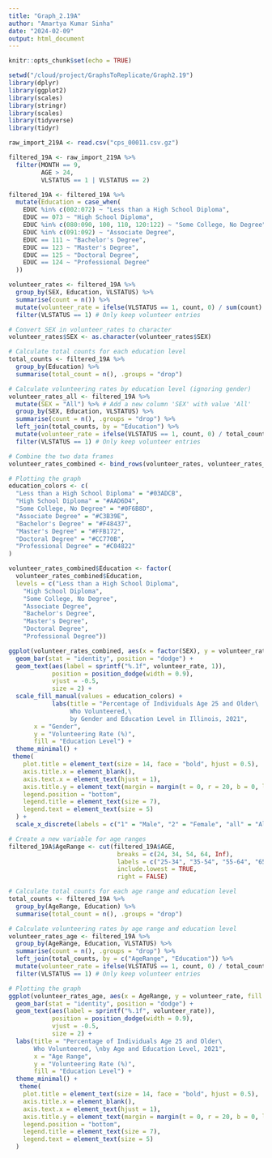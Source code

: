 ```yaml
---
title: "Graph_2.19A"
author: "Amartya Kumar Sinha"
date: "2024-02-09"
output: html_document
---
```


```r
knitr::opts_chunk$set(echo = TRUE)
```

```r
setwd("/cloud/project/GraphsToReplicate/Graph2.19") 
library(dplyr)
library(ggplot2)
library(scales)
library(stringr)
library(scales)
library(tidyverse)
library(tidyr)
```

```r
raw_import_219A <- read.csv("cps_00011.csv.gz")
```

```r
filtered_19A <- raw_import_219A %>%
  filter(MONTH == 9,
         AGE > 24,
         VLSTATUS == 1 | VLSTATUS == 2)

filtered_19A <- filtered_19A %>%
  mutate(Education = case_when(
    EDUC %in% c(002:072) ~ "Less than a High School Diploma",
    EDUC == 073 ~ "High School Diploma",
    EDUC %in% c(080:090, 100, 110, 120:122) ~ "Some College, No Degree",
    EDUC %in% c(091:092) ~ "Associate Degree",
    EDUC == 111 ~ "Bachelor's Degree",
    EDUC == 123 ~ "Master's Degree",
    EDUC == 125 ~ "Doctoral Degree",
    EDUC == 124 ~ "Professional Degree"
  ))
```

```r
volunteer_rates <- filtered_19A %>%
  group_by(SEX, Education, VLSTATUS) %>%
  summarise(count = n()) %>%
  mutate(volunteer_rate = ifelse(VLSTATUS == 1, count, 0) / sum(count) * 100) %>%
  filter(VLSTATUS == 1) # Only keep volunteer entries

# Convert SEX in volunteer_rates to character
volunteer_rates$SEX <- as.character(volunteer_rates$SEX)

# Calculate total counts for each education level
total_counts <- filtered_19A %>%
  group_by(Education) %>%
  summarise(total_count = n(), .groups = "drop")

# Calculate volunteering rates by education level (ignoring gender)
volunteer_rates_all <- filtered_19A %>%
  mutate(SEX = "All") %>% # Add a new column 'SEX' with value 'All'
  group_by(SEX, Education, VLSTATUS) %>%
  summarise(count = n(), .groups = "drop") %>%
  left_join(total_counts, by = "Education") %>%
  mutate(volunteer_rate = ifelse(VLSTATUS == 1, count, 0) / total_count * 100) %>%
  filter(VLSTATUS == 1) # Only keep volunteer entries

# Combine the two data frames
volunteer_rates_combined <- bind_rows(volunteer_rates, volunteer_rates_all)
```

```r
# Plotting the graph
education_colors <- c(
  "Less than a High School Diploma" = "#03ADCB", 
  "High School Diploma" = "#AAD6D4", 
  "Some College, No Degree" = "#0F6B8D", 
  "Associate Degree" = "#C3B39E", 
  "Bachelor's Degree" = "#F48437", 
  "Master's Degree" = "#FFB172", 
  "Doctoral Degree" = "#CC770B",
  "Professional Degree" = "#C04822"
)

volunteer_rates_combined$Education <- factor(
  volunteer_rates_combined$Education,
  levels = c("Less than a High School Diploma",
    "High School Diploma",
    "Some College, No Degree",
    "Associate Degree",
    "Bachelor's Degree",
    "Master's Degree",
    "Doctoral Degree",
    "Professional Degree"))

ggplot(volunteer_rates_combined, aes(x = factor(SEX), y = volunteer_rate, fill = Education), width = 24, height = 20) +
  geom_bar(stat = "identity", position = "dodge") +
  geom_text(aes(label = sprintf("%.1f", volunteer_rate, 1)), 
            position = position_dodge(width = 0.9), 
            vjust = -0.5, 
            size = 2) +
  scale_fill_manual(values = education_colors) +
            labs(title = "Percentage of Individuals Age 25 and Older\
                 Who Volunteered,\
                 by Gender and Education Level in Illinois, 2021",
       x = "Gender",
       y = "Volunteering Rate (%)",
       fill = "Education Level") +
  theme_minimal() +
 theme(
    plot.title = element_text(size = 14, face = "bold", hjust = 0.5),
    axis.title.x = element_blank(),
    axis.text.x = element_text(hjust = 1),
    axis.title.y = element_text(margin = margin(t = 0, r = 20, b = 0, l = 0)),
    legend.position = "bottom",
    legend.title = element_text(size = 7),
    legend.text = element_text(size = 5)
  ) + 
  scale_x_discrete(labels = c("1" = "Male", "2" = "Female", "all" = "All"))

```

```r
# Create a new variable for age ranges
filtered_19A$AgeRange <- cut(filtered_19A$AGE, 
                              breaks = c(24, 34, 54, 64, Inf), 
                              labels = c("25-34", "35-54", "55-64", "65 and older"), 
                              include.lowest = TRUE, 
                              right = FALSE)

# Calculate total counts for each age range and education level
total_counts <- filtered_19A %>%
  group_by(AgeRange, Education) %>%
  summarise(total_count = n(), .groups = "drop")

# Calculate volunteering rates by age range and education level
volunteer_rates_age <- filtered_19A %>%
  group_by(AgeRange, Education, VLSTATUS) %>%
  summarise(count = n(), .groups = "drop") %>%
  left_join(total_counts, by = c("AgeRange", "Education")) %>%
  mutate(volunteer_rate = ifelse(VLSTATUS == 1, count, 0) / total_count * 100) %>%
  filter(VLSTATUS == 1) # Only keep volunteer entries
```

```r
# Plotting the graph
ggplot(volunteer_rates_age, aes(x = AgeRange, y = volunteer_rate, fill = Education)) +
  geom_bar(stat = "identity", position = "dodge") +
  geom_text(aes(label = sprintf("%.1f", volunteer_rate)), 
            position = position_dodge(width = 0.9), 
            vjust = -0.5, 
            size = 2) +
  labs(title = "Percentage of Individuals Age 25 and Older\
       Who Volunteered, \nby Age and Education Level, 2021",
       x = "Age Range",
       y = "Volunteering Rate (%)",
       fill = "Education Level") +
  theme_minimal() +
   theme(
    plot.title = element_text(size = 14, face = "bold", hjust = 0.5),
    axis.title.x = element_blank(),
    axis.text.x = element_text(hjust = 1),
    axis.title.y = element_text(margin = margin(t = 0, r = 20, b = 0, l = 0)),
    legend.position = "bottom",
    legend.title = element_text(size = 7),
    legend.text = element_text(size = 5)
  )
```